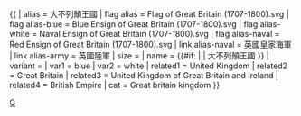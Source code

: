 {{ {{{1<noinclude>|country showdata</noinclude>}}}
| alias = 大不列顛王國
| flag alias = Flag of Great Britain (1707-1800).svg
| flag alias-blue = Blue Ensign of Great Britain (1707-1800).svg
| flag alias-white = Naval Ensign of Great Britain (1707-1800).svg
| flag alias-naval = Red Ensign of Great Britain (1707-1800).svg
| link alias-naval = 英國皇家海軍
| link alias-army = 英國陸軍
| size = {{{size|}}}
| name = {{#if: {{{name|}}} | {{{name|}}} | 大不列顛王國 }}
| variant = {{{variant|}}}
<noinclude>
| var1 = blue
| var2 = white
| related1 = United Kingdom
| related2 = Great Britain
| related3 = United Kingdom of Great Britain and Ireland
| related4 = British Empire
| cat = Great britain kingdom
</noinclude>
}}<noinclude>
[[Category:已不存在國家資料模板|G]]
</noinclude>